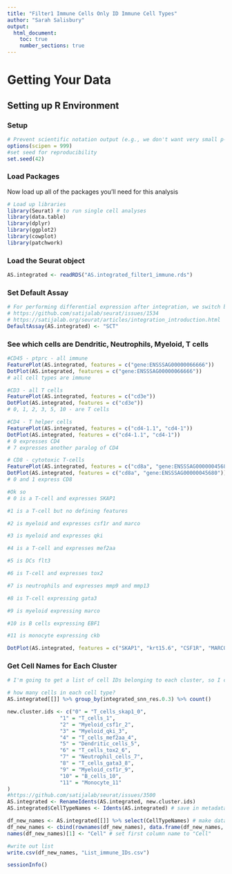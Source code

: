 ```yaml
---
title: "Filter1 Immune Cells Only ID Immune Cell Types"
author: "Sarah Salisbury"
output:
  html_document:
    toc: true
    number_sections: true
---
```


# Getting Your Data

## Setting up R Environment

### Setup
```r
# Prevent scientific notation output (e.g., we don't want very small p-values to be output as say 10^-9)
options(scipen = 999)
#set seed for reproducibility
set.seed(42)
```

### Load Packages

Now load up all of the packages you'll need for this analysis

```r
# Load up libraries
library(Seurat) # to run single cell analyses
library(data.table)
library(dplyr)
library(ggplot2)
library(cowplot)
library(patchwork)
```

### Load the Seurat object
```r
AS.integrated <- readRDS("AS.integrated_filter1_immune.rds")
```

### Set Default Assay

```r
# For performing differential expression after integration, we switch back to the SCT data
# https://github.com/satijalab/seurat/issues/1534
# https://satijalab.org/seurat/articles/integration_introduction.html
DefaultAssay(AS.integrated) <- "SCT"
```

### See which cells are Dendritic, Neutrophils, Myeloid, T cells

```r
#CD45 - ptprc - all immune
FeaturePlot(AS.integrated, features = c("gene:ENSSSAG00000066666"))
DotPlot(AS.integrated, features = c("gene:ENSSSAG00000066666"))
# all cell types are immune

#CD3 - all T cells
FeaturePlot(AS.integrated, features = c("cd3e"))
DotPlot(AS.integrated, features = c("cd3e"))
# 0, 1, 2, 3, 5, 10 - are T cells

#CD4 - T helper cells
FeaturePlot(AS.integrated, features = c("cd4-1.1", "cd4-1"))
DotPlot(AS.integrated, features = c("cd4-1.1", "cd4-1"))
# 0 expresses CD4
# 7 expresses another paralog of CD4

# CD8 - cytotoxic T-cells
FeaturePlot(AS.integrated, features = c("cd8a", "gene:ENSSSAG00000045680"))
DotPlot(AS.integrated, features = c("cd8a", "gene:ENSSSAG00000045680"))
# 0 and 1 express CD8

#Ok so 
# 0 is a T-cell and expresses SKAP1

#1 is a T-cell but no defining features

#2 is myeloid and expresses csf1r and marco

#3 is myeloid and expresses qki

#4 is a T-cell and expresses mef2aa

#5 is DCs flt3

#6 is T-cell and expresses tox2

#7 is neutrophils and expresses mmp9 and mmp13

#8 is T-cell expressing gata3

#9 is myeloid expressing marco

#10 is B cells expressing EBF1

#11 is monocyte expressing ckb

DotPlot(AS.integrated, features = c("SKAP1", "krt15.6", "CSF1R", "MARCO", "qkib", "mef2aa", "flt3", "tox2.1", "mmp9", "mmp13", "gata3", "EBF1", "ckb"))
```

### Get Cell Names for Each Cluster

```r
# I'm going to get a list of cell IDs belonging to each cluster, so I can apply these new cell IDs to our UMAP with all samples

# how many cells in each cell type?
AS.integrated[[]] %>% group_by(integrated_snn_res.0.3) %>% count()

new.cluster.ids <- c("0" = "T_cells_skap1_0",
                 "1" = "T_cells_1",
                 "2" = "Myeloid_csf1r_2",
                 "3" = "Myeloid_qki_3", 
                 "4" = "T_cells_mef2aa_4",
                 "5" = "Dendritic_cells_5",
                 "6" = "T_cells_tox2_6",
                 "7" = "Neutrophil_cells_7",
                 "8" = "T_cells_gata3_8",
                 "9" = "Myeloid_csf1r_9",
                 "10" = "B_cells_10",
                 "11" = "Monocyte_11"
)
#https://github.com/satijalab/seurat/issues/3500
AS.integrated <- RenameIdents(AS.integrated, new.cluster.ids)
AS.integrated$CellTypeNames <- Idents(AS.integrated) # save in metadata

df_new_names <- AS.integrated[[]] %>% select(CellTypeNames) # make dataframe with just new cell type names and cell ids as rownames
df_new_names <- cbind(rownames(df_new_names), data.frame(df_new_names, row.names=NULL)) # set rownames to column https://stackoverflow.com/questions/29511215/convert-row-names-into-first-column
names(df_new_names)[1] <- "Cell" # set first column name to "Cell"

#write out list
write.csv(df_new_names, "List_immune_IDs.csv")
```


```r
sessionInfo()
```
